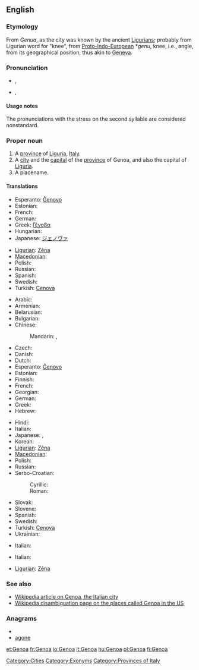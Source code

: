 {{also|genoa}}
==English==
{{wikipedia}}

===Etymology===
From ''Genua'', as the city was known by the ancient [[Ligurian]]s; probably from Ligurian word for "knee", from [[Proto-Indo-European]] *''genu'', knee, i.e., angle, from its geographical position, thus akin to [[Geneva]].

===Pronunciation===
* {{a|UK}} {{IPA|/ˈdʒɛn.əʊ.ə/|/dʒɛnˈəʊ.ə/}}, {{SAMPA|/"dZEn.@U.@/|/dZEn"@U.@/}}
* {{a|US}} {{IPA|/ˈdʒɛn.ou.ə/|/dʒɛnˈou.ə/}}, {{SAMPA|/"dzEn.oU.@/|/dZEn"oU.@/}}

====Usage notes====
The pronunciations with the stress on the second syllable are considered nonstandard.

===Proper noun===
{{en-proper noun}}

# A [[province]] of [[Liguria]], [[Italy]].
# A [[city]] and the [[capital]] of the [[province]] of Genoa, and also the capital of [[Liguria]].
# A placename.

====Translations====
{{trans-top|province}}
* Esperanto: [[Ĝenovo]]
* Estonian: {{t-|et|Genova}}
* French: {{t+|fr|Gênes}}
* German: {{t+|de|Genua}}
* Greek: [[Γένοβα]] {{f}}
* Hungarian: {{t+|hu|Genova}}
* Japanese: [[ジェノヴァ]]
{{trans-mid}}
* [[Ligurian]]: [[Zêna]]
* [[Macedonian]]: {{t|mk|Џенова|f|tr=Dženóva}}
* Polish: {{t+|pl|Genua}}
* Russian: {{t|ru|Генуя|f|tr=Génuja}}
* Spanish: {{t+|es|Génova}}
* Swedish: {{t-|sv|Genua}}
* Turkish: [[Cenova]]
{{trans-bottom}}

{{trans-top|Italian city}}
* Arabic: {{t|ar|جنوى|f|tr=jinowaa}}
* Armenian: {{t-|hy|Ճենովա|tr=Č̣enova}}
* Belarusian: {{t|be|Генуя|f|tr=Hénuja|xs=Belarusian}}
* Bulgarian: {{t|bg|Генуа|f|tr=Génua}}
* Chinese:
*: Mandarin: {{t|cmn|熱那亞|sc=Hani}}, {{t|cmn|热那亚|tr=Rènàyà|sc=Hani}}
* Czech: {{t-|cs|Janov|m}}
* Danish: {{t-|da|Genova}}
* Dutch: {{t+|nl|Genua}}
* Esperanto: [[Ĝenovo]]
* Estonian: {{t-|et|Genova}}
* Finnish: {{t+|fi|Genova}}
* French: {{t+|fr|Gênes|m}}
* Georgian: {{t|ka|გენუა|tr=genua|sc=Geor|xs=Georgian}}
* German: {{t+|de|Genua|n}}
* Greek: {{t|el|Γένοβα|f|tr=Génova}}
* Hebrew: {{t|he|גנואה}}
{{trans-mid}}
* Hindi: {{t|hi|जेनोआ|tr=jēnō'ā|xs=Hindi}}
* Italian: {{t+|it|Genova|f}}
* Japanese: {{t|ja|ジェノヴァ|tr=Jenova}}, {{t|ja|ジェノア|tr=Jenoa}}
* Korean: {{t|ko|제노아|tr=Jenoa}}
* [[Ligurian]]: [[Zêna]]
* [[Macedonian]]: {{t|mk|Џенова|f|tr=Dženóva}}
* Polish: {{t+|pl|Genua|f}}
* Russian: {{t|ru|Генуя|f|tr=Génuja}}
* Serbo-Croatian:
*: Cyrillic: {{t|sh|Ђенова|f|sc=Cyrl|xs=Serbo-Croatian}}
*: Roman: {{t|sh|Genova|f|xs=Serbo-Croatian}}
* Slovak: {{t-|sk|Janov|m}}
* Slovene: {{t-|sl|Genova|f}}
* Spanish: {{t+|es|Génova|f}}
* Swedish: {{t-|sv|Genua}}
* Turkish: [[Cenova]]
* Ukrainian: {{t|uk|Генуя|f|tr=Hénuja|xs=Ukrainian}}
{{trans-bottom}}

{{trans-top|in US}}
* Italian: {{t+|it|Genoa}}
{{trans-mid}}
{{trans-bottom}}

{{trans-top|football team}}
* Italian: {{t+|it|Genoa}}
{{trans-mid}}
* [[Ligurian]]: [[Zêna]]
{{trans-bottom}}

===See also===
* [[w:Genoa|Wikipedia article on Genoa, the Italian city]]
* [[w:Genoa (disambiguation)|Wikipedia disambiguation page on the places called Genoa in the US]]

===Anagrams===
* {{alphagram|aegno}}
* [[agone#English|agone]]

[[Category:Cities]]
[[Category:Exonyms]]
[[Category:Provinces of Italy]]

[[et:Genoa]]
[[fr:Genoa]]
[[io:Genoa]]
[[it:Genoa]]
[[hu:Genoa]]
[[pl:Genoa]]
[[fi:Genoa]]